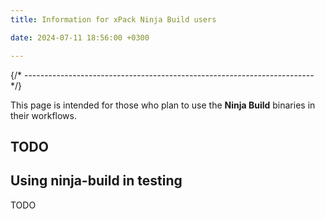 ```yaml
---
title: Information for xPack Ninja Build users

date: 2024-07-11 18:56:00 +0300

---
```




{/* ------------------------------------------------------------------------ */}

This page is intended for those who plan
to use the **Ninja Build** binaries in their workflows.

<Versioning/>

## TODO

<LibrariesAndRpath/>

## Using ninja-build in testing

TODO
